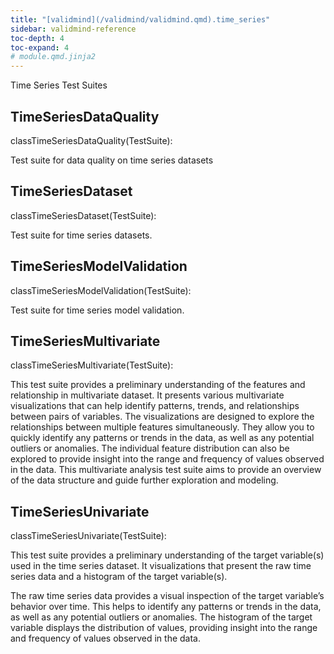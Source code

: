 ```yaml
---
title: "[validmind](/validmind/validmind.qmd).time_series"
sidebar: validmind-reference
toc-depth: 4
toc-expand: 4
# module.qmd.jinja2
---
```


<!-- docstring.jinja2 -->

Time Series Test Suites

<!-- class.qmd.jinja2 -->

## <span class="prefix"></span> TimeSeriesDataQuality

<!-- signatures.jinja2 -->

::: {.signature}

<span class="kw">class</span><span class="name">TimeSeriesDataQuality</span>(<span class="base">TestSuite</span>):

:::

<!-- docstring.jinja2 -->

Test suite for data quality on time series datasets

<!-- class.qmd.jinja2 -->

## <span class="prefix"></span> TimeSeriesDataset

<!-- signatures.jinja2 -->

::: {.signature}

<span class="kw">class</span><span class="name">TimeSeriesDataset</span>(<span class="base">TestSuite</span>):

:::

<!-- docstring.jinja2 -->

Test suite for time series datasets.

<!-- class.qmd.jinja2 -->

## <span class="prefix"></span> TimeSeriesModelValidation

<!-- signatures.jinja2 -->

::: {.signature}

<span class="kw">class</span><span class="name">TimeSeriesModelValidation</span>(<span class="base">TestSuite</span>):

:::

<!-- docstring.jinja2 -->

Test suite for time series model validation.

<!-- class.qmd.jinja2 -->

## <span class="prefix"></span> TimeSeriesMultivariate

<!-- signatures.jinja2 -->

::: {.signature}

<span class="kw">class</span><span class="name">TimeSeriesMultivariate</span>(<span class="base">TestSuite</span>):

:::

<!-- docstring.jinja2 -->

This test suite provides a preliminary understanding of the features and relationship in multivariate dataset. It presents various multivariate visualizations that can help identify patterns, trends, and relationships between pairs of variables. The visualizations are designed to explore the relationships between multiple features simultaneously. They allow you to quickly identify any patterns or trends in the data, as well as any potential outliers or anomalies. The individual feature distribution can also be explored to provide insight into the range and frequency of values observed in the data. This multivariate analysis test suite aims to provide an overview of the data structure and guide further exploration and modeling.

<!-- class.qmd.jinja2 -->

## <span class="prefix"></span> TimeSeriesUnivariate

<!-- signatures.jinja2 -->

::: {.signature}

<span class="kw">class</span><span class="name">TimeSeriesUnivariate</span>(<span class="base">TestSuite</span>):

:::

<!-- docstring.jinja2 -->

This test suite provides a preliminary understanding of the target variable(s) used in the time series dataset. It visualizations that present the raw time series data and a histogram of the target variable(s).

The raw time series data provides a visual inspection of the target variable's behavior over time. This helps to identify any patterns or trends in the data, as well as any potential outliers or anomalies. The histogram of the target variable displays the distribution of values, providing insight into the range and frequency of values observed in the data.
